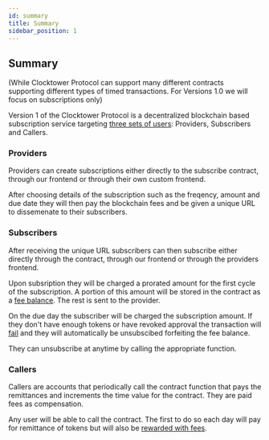 ```yaml
---
id: summary
title: Summary
sidebar_position: 1
---
```


## Summary

(While Clocktower Protocol can support many different contracts supporting different types of timed transactions. For Versions 1.0 we will focus on subscriptions only)

Version 1 of the Clocktower Protocol is a decentralized blockchain based subscription service targeting [three sets of users](three_users#sender-receiver-caller): Providers, Subscribers and Callers. 

### Providers

Providers can create subscriptions either directly to the subscribe contract, through our frontend or through their own custom frontend.  

After choosing details of the subscription such as the freqency, amount and due date they will then pay the blockchain fees and be given a unique URL to dissemenate to their subscribers. 

### Subscribers

After receiving the unique URL subscribers can then subscribe either directly through the contract, through our frontend or through the providers frontend. 

Upon subsription they will be charged a prorated amount for the first cycle of the subscription. A portion of this amount will be stored in the contract as a [fee balance](fees#caller-fee-reserve). The rest is sent to the provider. 

On the due day the subscriber will be charged the subscription amount. If they don't have enough tokens or have revoked approval the transaction will [fail](failed_transactions) and they will automatically be unsubscibed forfeiting the fee balance. 

They can unsubscribe at anytime by calling the appropriate function. 

### Callers

Callers are accounts that periodically call the contract function that pays the remittances and increments the time value for the contract. They are paid fees as compensation. 

Any user will be able to call the contract. The first to do so each day will pay for remittance of tokens but will also be [rewarded with fees](fees#what-is-the-amount-of-the-caller-fee). 



